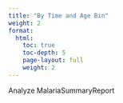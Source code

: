 ```yaml
---
title: "By Time and Age Bin"
weight: 2
format: 
  html:
    toc: true
    toc-depth: 5
    page-layout: full
    weight: 2
---
```


Analyze MalariaSummaryReport
